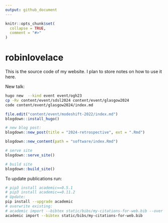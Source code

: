 ```yaml
---
output: github_document
---
```


<!-- README.md is generated from README.Rmd. Please edit that file -->

```r
knitr::opts_chunk$set(
  collapse = TRUE,
  comment = "#>"
)
```


# robinlovelace

This is the source code of my website.
I plan to store notes on how to use it here.

New talk:


```bash
hugo new  --kind event event/ogh23
cp -Rv content/event/sdsl2024 content/event/glasgow2024
code content/event/glasgow2024/index.md
```

```r
file.edit("content/event/modeshift-2022/index.md")
blogdown::install_hugo()

# new blog post:
blogdown::new_post(title = "2024-retrospective", ext = ".Rmd")

blogdown::new_content(path = "software/index.Rmd")

# serve site
blogdown::serve_site()

# build site
blogdown::build_site()
```

To update publications run:

```bash
# pip3 install academic==0.5.1
# pip3 install academic==0.11.2
# Update:
pip install --upgrade academic
# overwrite existing:
# academic import --bibtex static/bibs/my-citations-for-web.bib --over 
academic import --bibtex static/bibs/my-citations-for-web.bib
```


